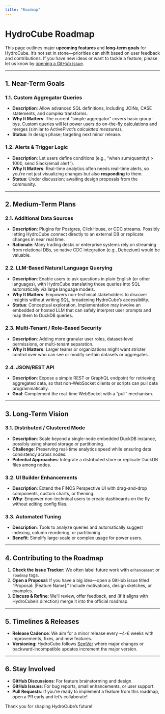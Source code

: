```yaml
---
title: "Roadmap"
---
```


# HydroCube Roadmap

This page outlines major **upcoming features** and **long-term goals** for HydroCube. It’s not set in stone—priorities can shift based on user feedback and contributions. If you have new ideas or want to tackle a feature, please let us know by [opening a GitHub issue](https://github.com/joefrost01/HydroCube/issues).

---

## 1. Near-Term Goals

### 1.1. Custom Aggregator Queries
- **Description**: Allow advanced SQL definitions, including JOINs, CASE statements, and complex transforms.
- **Why It Matters**: The current “simple aggregator” covers basic group-bys. Custom queries will let power users do on-the-fly calculations and merges (similar to ActivePivot’s *calculated measures*).
- **Status**: In design phase; targeting next minor release.

### 1.2. Alerts & Trigger Logic
- **Description**: Let users define conditions (e.g., “when sum(quantity) > 1000, send Slack/email alert”).
- **Why It Matters**: Real-time analytics often needs real-time alerts, so you’re not just visualizing changes but also **responding** to them.
- **Status**: Under discussion; awaiting design proposals from the community.

---

## 2. Medium-Term Plans

### 2.1. Additional Data Sources
- **Description**: Plugins for Postgres, ClickHouse, or CDC streams. Possibly letting HydroCube connect directly to an external DB or replicate changes in near real time.
- **Rationale**: Many trading desks or enterprise systems rely on streaming from relational DBs, so native CDC integration (e.g., Debezium) would be valuable.

### 2.2. LLM-Based Natural Language Querying
- **Description**: Enable users to ask questions in plain English (or other languages), with HydroCube translating those queries into SQL automatically via large language models.
- **Why It Matters**: Empowers non-technical stakeholders to discover insights without writing SQL, broadening HydroCube’s accessibility.
- **Status**: Conceptual exploration. Implementation may involve an embedded or hosted LLM that can safely interpret user prompts and map them to DuckDB queries.

### 2.3. Multi-Tenant / Role-Based Security
- **Description**: Adding more granular user roles, dataset-level permissions, or multi-tenant separation.
- **Why It Matters**: Larger teams or organizations might want stricter control over who can see or modify certain datasets or aggregates.

### 2.4. JSON/REST API
- **Description**: Expose a simple REST or GraphQL endpoint for retrieving aggregated data, so that non-WebSocket clients or scripts can pull data programmatically.
- **Goal**: Complement the real-time WebSocket with a “pull” mechanism.

---

## 3. Long-Term Vision

### 3.1. Distributed / Clustered Mode
- **Description**: Scale beyond a single-node embedded DuckDB instance, possibly using shared storage or partitioning.
- **Challenge**: Preserving real-time analytics speed while ensuring data consistency across nodes.
- **Potential Approaches**: Integrate a distributed store or replicate DuckDB files among nodes.

### 3.2. UI Builder Enhancements
- **Description**: Extend the FINOS Perspective UI with drag-and-drop components, custom charts, or theming.
- **Why**: Empower non-technical users to create dashboards on the fly without editing config files.

### 3.3. Automated Tuning
- **Description**: Tools to analyze queries and automatically suggest indexing, column reordering, or partitioning.
- **Benefit**: Simplify large-scale or complex usage for power users.

---

## 4. Contributing to the Roadmap

1. **Check the Issue Tracker**: We often label future work with `enhancement` or `roadmap` tags.
2. **Open a Proposal**: If you have a big idea—open a GitHub issue titled “Proposal: [Feature Name].” Include motivations, design sketches, or examples.
3. **Discuss & Refine**: We’ll review, offer feedback, and (if it aligns with HydroCube’s direction) merge it into the official roadmap.

---

## 5. Timelines & Releases

- **Release Cadence**: We aim for a minor release every ~4-6 weeks with improvements, fixes, and new features.
- **Versioning**: HydroCube follows [SemVer](https://semver.org/) where major changes or backward-incompatible updates increment the major version.

---

## 6. Stay Involved

- **GitHub Discussions**: For feature brainstorming and design.
- **GitHub Issues**: For bug reports, small enhancements, or user support.
- **Pull Requests**: If you’re ready to implement a feature from this roadmap, open a PR early and let’s collaborate!

Thank you for shaping HydroCube’s future!
